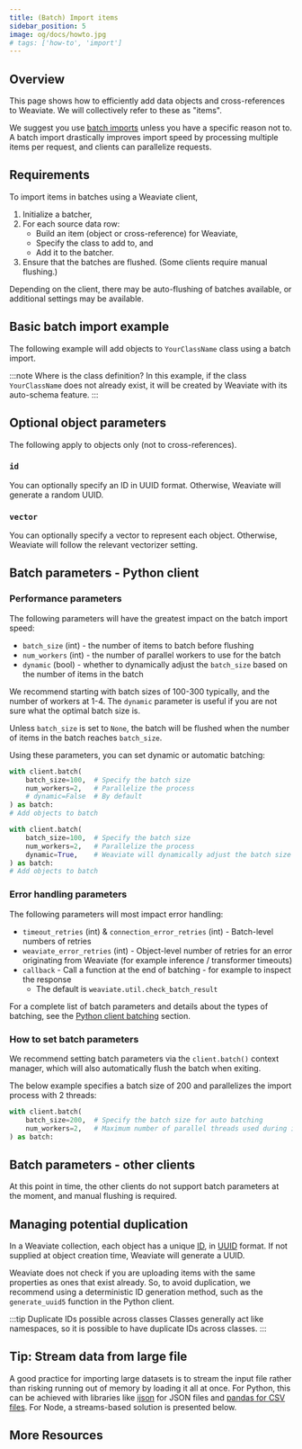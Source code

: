 ```yaml
---
title: (Batch) Import items
sidebar_position: 5
image: og/docs/howto.jpg
# tags: ['how-to', 'import']
---
```



## Overview

This page shows how to efficiently add data objects and cross-references to Weaviate. We will collectively refer to these as "items".

We suggest you use [batch imports](../tutorials/import.md#to-batch-or-not-to-batch) unless you have a specific reason not to. A batch import drastically improves import speed by processing multiple items per request, and clients can parallelize requests.


## Requirements

To import items in batches using a Weaviate client,
1. Initialize a batcher,
1. For each source data row:
   * Build an item (object or cross-reference) for Weaviate,
   * Specify the class to add to, and
   * Add it to the batcher.
1. Ensure that the batches are flushed. (Some clients require manual flushing.)

Depending on the client, there may be auto-flushing of batches available, or additional settings may be available.


## Basic batch import example

The following example will add objects to `YourClassName` class using a batch import.

<Tabs groupId="languages">
  <TabItem value="py" label="Python">

  <FilteredTextBlock
    text={PythonCode}
    startMarker="# BasicBatchImportExample"
    endMarker="# END BasicBatchImportExample"
    language="py"
  />

  </TabItem>
</Tabs>

:::note Where is the class definition?
In this example, if the class `YourClassName` does not already exist, it will be created by Weaviate with its auto-schema feature.
:::


## Optional object parameters

The following apply to objects only (not to cross-references).

### `id`

You can optionally specify an ID in UUID format. Otherwise, Weaviate will generate a random UUID.

<Tabs groupId="languages">
  <TabItem value="py" label="Python">

  <FilteredTextBlock
    text={PythonCode}
    startMarker="# BatchImportWithIDExample"
    endMarker="# END BatchImportWithIDExample"
    language="py"
  />

  </TabItem>
</Tabs>

### `vector`

You can optionally specify a vector to represent each object. Otherwise, Weaviate will follow the relevant vectorizer setting.

<Tabs groupId="languages">
  <TabItem value="py" label="Python">

  <FilteredTextBlock
    text={PythonCode}
    startMarker="# BatchImportWithVectorExample"
    endMarker="# END BatchImportWithVectorExample"
    language="py"
  />

  </TabItem>
</Tabs>


## Batch parameters - Python client

### Performance parameters

The following parameters will have the greatest impact on the batch import speed:
- `batch_size` (int) - the number of items to batch before flushing
- `num_workers` (int) - the number of parallel workers to use for the batch
- `dynamic` (bool) - whether to dynamically adjust the `batch_size` based on the number of items in the batch

We recommend starting with batch sizes of 100-300 typically, and the number of workers at 1-4. The `dynamic` parameter is useful if you are not sure what the optimal batch size is.

Unless `batch_size` is set to `None`, the batch will be flushed when the number of items in the batch reaches `batch_size`.

Using these parameters, you can set dynamic or automatic batching:

<Tabs groupId="languages">
<TabItem value="auto" label="Automatic">

```python
with client.batch(
    batch_size=100,  # Specify the batch size
    num_workers=2,   # Parallelize the process
    # dynamic=False  # By default
) as batch:
# Add objects to batch
```

</TabItem>
<TabItem value="dynamic" label="Dynamic">

```python
with client.batch(
    batch_size=100,  # Specify the batch size
    num_workers=2,   # Parallelize the process
    dynamic=True,    # Weaviate will dynamically adjust the batch size
) as batch:
# Add objects to batch
```

</TabItem>
</Tabs>

### Error handling parameters

The following parameters will most impact error handling:
- `timeout_retries` (int) & `connection_error_retries` (int) - Batch-level numbers of retries
- `weaviate_error_retries` (int) - Object-level number of retries for an error originating from Weaviate (for example inference / transformer timeouts)
- `callback` - Call a function at the end of batching - for example to inspect the response
    - The default is `weaviate.util.check_batch_result`

For a complete list of batch parameters and details about the types of batching, see the [Python client batching](../client-libraries/python.md#batching) section.

### How to set batch parameters

We recommend setting batch parameters via the `client.batch()` context manager, which will also automatically flush the batch when exiting.

The below example specifies a batch size of 200 and parallelizes the import process with 2 threads:

```python
with client.batch(
    batch_size=200,  # Specify the batch size for auto batching
    num_workers=2,   # Maximum number of parallel threads used during import
) as batch:
```

<!-- I hid this as it seems like an unnecessary option without any benefit? Wdyt -->
<!-- <details>
  <summary>`client.batch.configure`</summary>

You can also use `client.batch.configure`, which calls the same function underneath. The below example configures dynamic batching:

```python
client.batch.configure(
    batch_size=100,  # Specify the batch size...
    dynamic=True,    # ...for dynamic batching
    num_workers=4,   # Parallelize the process
)
```

</details> -->


## Batch parameters - other clients

At this point in time, the other clients do not support batch parameters at the moment, and manual flushing is required.


## Managing potential duplication

In a Weaviate collection, each object has a unique [ID](../api/graphql/additional-properties.md#id), in [UUID](https://en.wikipedia.org/wiki/Universally_unique_identifier) format. If not supplied at object creation time, Weaviate will generate a UUID.

Weaviate does not check if you are uploading items with the same properties as ones that exist already. So, to avoid duplication, we recommend using a deterministic ID generation method, such as the `generate_uuid5` function in the Python client.

:::tip Duplicate IDs possible across classes
Classes generally act like namespaces, so it is possible to have duplicate IDs across classes.
:::


## Tip: Stream data from large file

A good practice for importing large datasets is to stream the input file rather than risking running out of memory by loading it all at once. For Python, this can be achieved with libraries like [ijson](https://pypi.org/project/ijson/) for JSON files and [pandas for CSV files](https://pandas.pydata.org/docs/reference/api/pandas.read_csv.html). For Node, a streams-based solution is presented below.

<Tabs groupId="languages">
  <TabItem value="py" label="Python - JSON">

  <FilteredTextBlock
    text={PythonCode}
    startMarker="# START JSON streaming"
    endMarker="# END JSON streaming"
    language="py"
  />

  </TabItem>
  <TabItem value="pycsv" label="Python - CSV">

  <FilteredTextBlock
    text={PythonCode}
    startMarker="# START CSV streaming"
    endMarker="# END CSV streaming"
    language="py"
  />

  </TabItem>
  <TabItem value="js" label="TypeScript - JSON">

  <FilteredTextBlock
    text={TSCode}
    startMarker="// START JSON streaming"
    endMarker="// END JSON streaming"
    language="ts"
  />

  </TabItem>
  <TabItem value="jscsv" label="TypeScript - CSV">

  <FilteredTextBlock
    text={TSCode}
    startMarker="// START CSV streaming"
    endMarker="// END CSV streaming"
    language="ts"
  />

  </TabItem>
</Tabs>


## More Resources


<DocsMoreResources />
